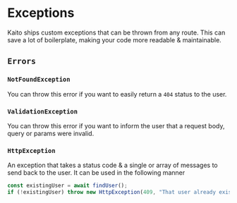 # Exceptions

Kaito ships custom exceptions that can be thrown from any route. This can save a lot of boilerplate, making your code
more readable & maintainable.

## `Errors`

### `NotFoundException`

You can throw this error if you want to easily return a `404` status to the user.

### `ValidationException`

You can throw this error if you want to inform the user that a request body, query or params were invalid.

### `HttpException`

An exception that takes a status code & a single or array of messages to send back to the user.
It can be used in the following manner

```ts
const existingUser = await findUser();
if (!existingUser) throw new HttpException(409, "That user already exists");
```
